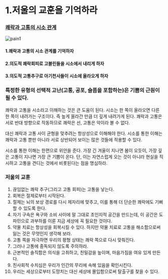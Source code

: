 # 1.저울의 교훈을 기억하라

### [쾌락과 고통의 시소 관계](https://blog.naver.com/j970330/223135084901)

![pain1](/pain1.png)

#### 1.쾌락과 고통의 시소 관계를 기억하자

#### 2.의도적 쾌락회피로 고블린들을 시소에서 내리게 하자

#### 3.의도적 고통추구로 아기천사들이 시소에 올라오게 하자

### 특정한 유형의 선택적 고난(고통, 공포, 슬픔을 포함하는)은 기쁨의 근원이 될 수 있다. 

쾌락과 고통을 시소라고 이해하는 것은 큰 도움이 된다.
시소는 한 쪽이 올라오면 다른 한 쪽이 내려가는 구조이다.
즉 높게 올라간 만큼 더 깊게 내려가게 된다.
쾌락과 고통은 서로 반대 방향으로 작동하므로 쾌락은 선, 고통은 악이라 볼 수 없다.

대신 쾌락과 고통 사이 균형을 맞추려는 항상성으로 이해해야 한다.
시소를 통한 이해는 쾌락과 고통 뿐만 아니라 서로 상반되어 보이는 많은 것들에 적용할 수 있다.

시소를 통한 이해는 한편으로 위안을 준다.
가장 긴 겨울이 지나면 봄이 오듯이, 가장 깊은 고통이 지나면 가장 큰 기쁨이 온다.
단, 이는 자연스럽게 오는 것이 아니라 현실을 직시하고 고통을 견디는 것에서 비롯된다는 점을 명심하라.


### 저울의 교훈

1. 끊임없는 쾌락 추구(그리고 고통 회피)는 고통을 낳는다.
2. 회복은 절제로부터 시작된다.
3. 절제는 뇌의 보상 경로를 다시 제자리에 맞추고, 이를 통해 더 단순한 쾌락에도 기뻐할 수 있도록 한다.
4. 자기 구속은 욕구와 소비 사이에 말 그대로 초인지적 공간을 만드는데, 이 공간은 도파민으로 과부하를 이룬 지금 세상에 꼭 필요한 것이다.
5. 약물 치료는 항상성을 회복시킬 수 있다. 하지만 약물 치료로 고통을 해소함으로써 잃는 것은 무엇인지 생각해 보라.
6. 고통 쪽을 자극하면 우리의 평형 상태는 쾌락 쪽으로 다시 맞춰진다.
7. 그러나 고통에 중독되지 않도록 주의하라.
8. 근본적인 솔직함은 의식을 고취하고, 친밀감을 높이며, 마음가짐을 여유 있게 만든다.
9. 친사회적 수치심은 우리가 인간의 무리에 속해 있음을 확인시킨다.
10. 우리는 세상으로부터 도망치는 대신 세상에 몰입함으로써 탈출구를 찾을 수 있다.